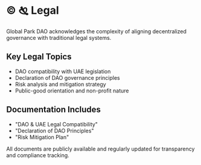 # © 🙗 Legal

Global Park DAO acknowledges the complexity of aligning decentralized governance with traditional legal systems.

## Key Legal Topics

- DAO compatibility with UAE legislation
- Declaration of DAO governance principles
- Risk analysis and mitigation strategy
- Public-good orientation and non-profit nature

## Documentation Includes

- "DAO & UAE Legal Compatibility"
- "Declaration of DAO Principles"
- "Risk Mitigation Plan"

All documents are publicly available and regularly updated for transparency and compliance tracking.